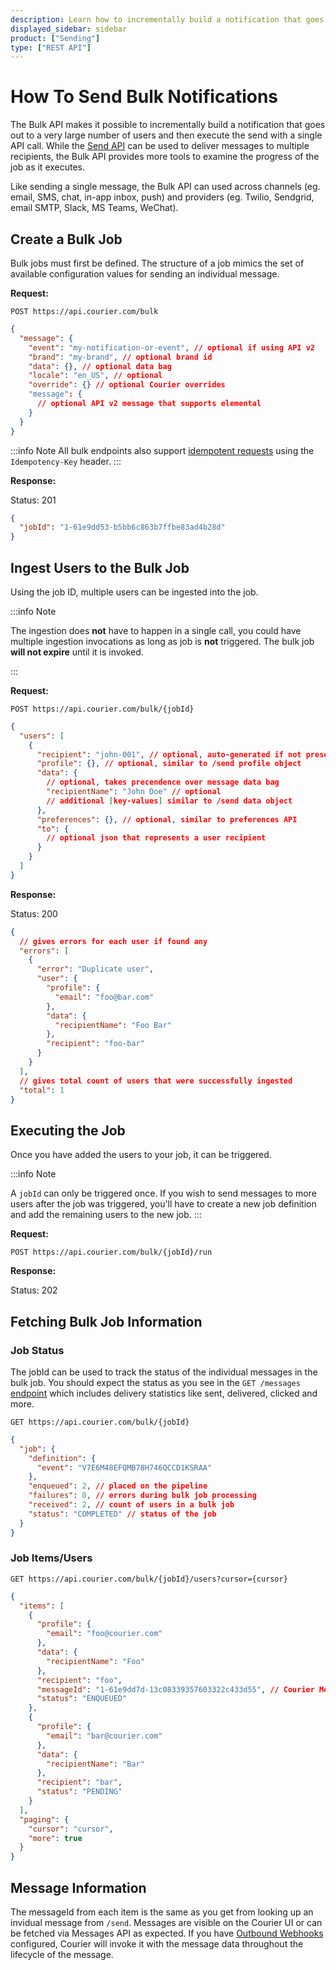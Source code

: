 ```yaml
---
description: Learn how to incrementally build a notification that goes out to a very large number of users and then execute the send with a single API call.
displayed_sidebar: sidebar
product: ["Sending"]
type: ["REST API"]
---
```



# How To Send Bulk Notifications

The Bulk API makes it possible to incrementally build a notification that goes out to a very large number of users and then execute the send with a single API call. While the [Send API](/reference/send) can be used to deliver messages to multiple recipients, the Bulk API provides more tools to examine the progress of the job as it executes.

Like sending a single message, the Bulk API can used across channels (eg. email, SMS, chat, in-app inbox, push) and providers (eg. Twilio, Sendgrid, email SMTP, Slack, MS Teams, WeChat).

## Create a Bulk Job

Bulk jobs must first be defined. The structure of a job mimics the set of available configuration values for sending an individual message.

**Request:**

`POST https://api.courier.com/bulk`

```json
{
  "message": {
    "event": "my-notification-or-event", // optional if using API v2
    "brand": "my-brand", // optional brand id
    "data": {}, // optional data bag
    "locale": "en_US", // optional
    "override": {} // optional Courier overrides
    "message": {
      // optional API v2 message that supports elemental
    }
  }
}
```

:::info Note
All bulk endpoints also support [idempotent requests](https://www.courier.com/docs/reference/idempotent-requests/) using the `Idempotency-Key` header.
:::

**Response:**

Status: 201

```json
{
  "jobId": "1-61e9dd53-b5bb6c863b7ffbe83ad4b28d"
}
```

## Ingest Users to the Bulk Job

Using the job ID, multiple users can be ingested into the job.

:::info Note

The ingestion does **not** have to happen in a single call, you could have multiple ingestion invocations as long as job is **not** triggered. The bulk job **will not expire** until it is invoked.

:::

**Request:**

`POST https://api.courier.com/bulk/{jobId}`

```json
{
  "users": [
    {
      "recipient": "john-001", // optional, auto-generated if not present
      "profile": {}, // optional, similar to /send profile object
      "data": {
        // optional, takes precendence over message data bag
        "recipientName": "John Doe" // optional
        // additional [key-values] similar to /send data object
      },
      "preferences": {}, // optional, similar to preferences API
      "to": {
        // optional json that represents a user recipient
      }
    }
  ]
}
```

**Response:**

Status: 200

```json
{
  // gives errors for each user if found any
  "errors": [
    {
      "error": "Duplicate user",
      "user": {
        "profile": {
          "email": "foo@bar.com"
        },
        "data": {
          "recipientName": "Foo Bar"
        },
        "recipient": "foo-bar"
      }
    }
  ],
  // gives total count of users that were successfully ingested
  "total": 1
}
```

## Executing the Job

Once you have added the users to your job, it can be triggered.

:::info Note

A `jobId` can only be triggered once. If you wish to send messages to more users after the job was triggered, you'll have to create a new job definition and add the remaining users to the new job.
:::

**Request:**

`POST https://api.courier.com/bulk/{jobId}/run`

**Response:**

Status: 202

## Fetching Bulk Job Information

### Job Status

The jobId can be used to track the status of the individual messages in the bulk job. You should expect the status as you see in the `GET /messages` [endpoint](../reference/logs/by-id.mdx) which includes delivery statistics like sent, delivered, clicked and more.

`GET https://api.courier.com/bulk/{jobId}`

```json
{
  "job": {
    "definition": {
      "event": "V7E6M48EFQMB78H746QCCD1KSRAA"
    },
    "enqueued": 2, // placed on the pipeline
    "failures": 0, // errors during bulk job processing
    "received": 2, // count of users in a bulk job
    "status": "COMPLETED" // status of the job
  }
}
```

### Job Items/Users

`GET https://api.courier.com/bulk/{jobId}/users?cursor={cursor}`

```json
{
  "items": [
    {
      "profile": {
        "email": "foo@courier.com"
      },
      "data": {
        "recipientName": "Foo"
      },
      "recipient": "foo",
      "messageId": "1-61e9dd7d-13c08339357603322c433d55", // Courier Message ID
      "status": "ENQUEUED"
    },
    {
      "profile": {
        "email": "bar@courier.com"
      },
      "data": {
        "recipientName": "Bar"
      },
      "recipient": "bar",
      "status": "PENDING"
    }
  ],
  "paging": {
    "cursor": "cursor",
    "more": true
  }
}
```

## Message Information

The messageId from each item is the same as you get from looking up an invidual message from `/send`. Messages are visible on the Courier UI or can be fetched via Messages API as expected. If you have [Outbound Webhooks](../platform/workspaces/outbound-webhooks.mdx) configured, Courier will invoke it with the message data throughout the lifecycle of the message.
